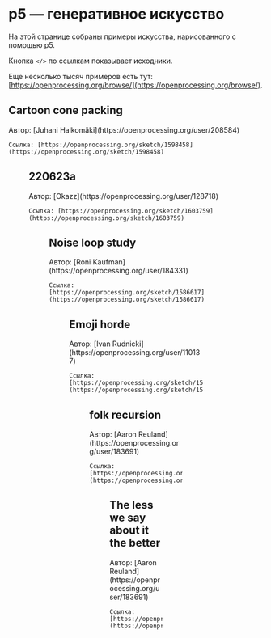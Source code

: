 
# p5 — генеративное искусство

На этой странице собраны примеры искусства, нарисованного с помощью p5.

Кнопка `</>` по ссылкам показывает исходники.

Еще несколько тысяч примеров есть тут: [https://openprocessing.org/browse/](https://openprocessing.org/browse/).

## Cartoon cone packing

<Boxes>
  <Box>
    Автор: [Juhani Halkomäki](https://openprocessing.org/user/208584)

    Ссылка: [https://openprocessing.org/sketch/1598458](https://openprocessing.org/sketch/1598458)
  </Box>
  <Box>
    <Figure image="/art/conepacking.png" />
  </Box>
</Boxes>

## 220623a

<Boxes>
  <Box>
    Автор: [Okazz](https://openprocessing.org/user/128718)

    Ссылка: [https://openprocessing.org/sketch/1603759](https://openprocessing.org/sketch/1603759)
  </Box>
  <Box>
    <Figure image="/art/220623a.png" />
  </Box>
</Boxes>

## Noise loop study

<Boxes>
  <Box>
    Автор: [Roni Kaufman](https://openprocessing.org/user/184331)

    Ссылка: [https://openprocessing.org/sketch/1586617](https://openprocessing.org/sketch/1586617)
  </Box>
  <Box>
    <Figure image="/art/noise-loop.png" />
  </Box>
</Boxes>

## Emoji horde

<Boxes>
  <Box>
    Автор: [Ivan Rudnicki](https://openprocessing.org/user/110137)

    Ссылка: [https://openprocessing.org/sketch/1541552](https://openprocessing.org/sketch/1541552)
  </Box>
  <Box>
    <Figure image="/art/emoji-horde.png" />
  </Box>
</Boxes>

## folk recursion

<Boxes>
  <Box>
    Автор: [Aaron Reuland](https://openprocessing.org/user/183691)

    Ссылка: [https://openprocessing.org/sketch/1609571](https://openprocessing.org/sketch/1609571)
  </Box>
  <Box>
    <Figure image="/art/folk-recursion.png" />
  </Box>
</Boxes>

## The less we say about it the better

<Boxes>
  <Box>
    Автор: [Aaron Reuland](https://openprocessing.org/user/183691)

    Ссылка: [https://openprocessing.org/sketch/1624150](https://openprocessing.org/sketch/1624150)
  </Box>
  <Box>
    <Figure image="/art/less-say.png" />
  </Box>
</Boxes>
